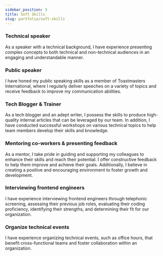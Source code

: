 ---
sidebar_position: 3
title: Soft Skills
slug: portfolio/soft-skills
---


### Technical speaker

As a speaker with a technical background, I have experience presenting complex concepts to both technical and non-technical audiences in an engaging and understandable manner.

### Public speaker

I have honed my public speaking skills as a member of Toastmasters International, where I regularly deliver speeches on a variety of topics and receive feedback to improve my communication abilities.

### Tech Blogger & Trainer

As a tech blogger and an adept writer, I possess the skills to produce high-quality internal articles that can be leveraged by our team. In addition, I have conducted successful workshops on various technical topics to help team members develop their skills and knowledge.

### Mentoring co-workers & presenting feedback

As a mentor, I take pride in guiding and supporting my colleagues to enhance their skills and reach their potential. I offer constructive feedback to help them improve and achieve their goals. Additionally, I believe in creating a positive and encouraging environment to foster growth and development.

### Interviewing frontend engineers

I have experience interviewing frontend engineers through telephonic screening, assessing their previous job roles, evaluating their coding proficiency, identifying their strengths, and determining their fit for our organization.

### Organize technical events

I have experience organizing technical events, such as office hours, that benefit cross-functional teams and foster collaboration within an organization.

> <ResumeDownloadLinks isInLine={false} />
